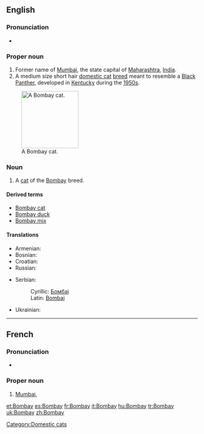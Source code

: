 {{also|bom bay}}
==English==

===Pronunciation===
* {{rhymes|eɪ}}

===Proper noun===
{{en-proper noun}}

# Former name of [[Mumbai]], the state capital of [[Maharashtra]], [[India]].
# A medium size short hair [[domestic cat]] [[breed]] meant to resemble a [[panther|Black Panther]], developed in [[Kentucky]] during the [[1950s]].

[[File:Bombay Cat - Head.jpg|thumb|right|150px|A Bombay cat.]]

===Noun===
{{en-noun}}

# A [[cat]] of the [[Bombay]] breed.
{{wikipedia|Bombay (cat)}}
{{commonscat|Bombay Cat}}

====Derived terms====
* [[Bombay cat]]
* [[Bombay duck]]
* [[Bombay mix]]

====Translations====
{{trans-top|former name of Mumbai}}
* Armenian: {{t|hy|Բոմբեյ|tr=Bombey}}
* Bosnian: {{t-|bs|Bombaj|m}}
* Croatian: {{t-|hr|Bombay|m|alt=Bòmbay}}
* Russian: {{t+|ru|Бомбей|m|tr=Bombéj}}
{{trans-mid}}
* Serbian:
*: Cyrillic: [[Бомбај#Serbian|Бомбај]] {{m}}
*: Latin: [[Bombaj#Serbian|Bombaj]] {{m}}
* Ukrainian: {{t-|uk|Бомбей|xs=Ukrainian}}
{{trans-bottom}}

{{trans-see|Mumbai}}

[[Category:Domestic cats]]

----

==French==
{{wikipedia|lang=fr}}

===Pronunciation===
* {{IPA|/bɔ̃.bɛ/|lang=fr}}

===Proper noun===
{{infl|fr|proper noun}}

# [[Mumbai]], {{l|en|Bombay}}

[[et:Bombay]]
[[es:Bombay]]
[[fr:Bombay]]
[[it:Bombay]]
[[hu:Bombay]]
[[tr:Bombay]]
[[uk:Bombay]]
[[zh:Bombay]]
